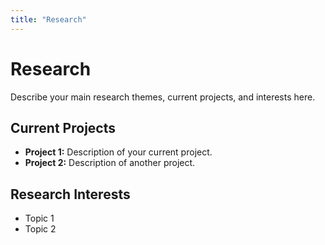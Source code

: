 ```yaml
---
title: "Research"
---
```


# Research

Describe your main research themes, current projects, and interests here.

## Current Projects

- **Project 1:** Description of your current project.
- **Project 2:** Description of another project.

## Research Interests

- Topic 1
- Topic 2